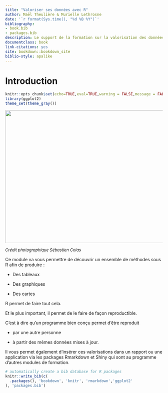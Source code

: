 ```yaml
--- 
title: "Valoriser ses données avec R"
author: Maël Theulière & Murielle Lethrosne
date: '`r format(Sys.time(), "%d %B %Y")`'
bibliography:
- book.bib
- packages.bib
description: Le support de la formation sur la valorisation des données sous R
documentclass: book
link-citations: yes
site: bookdown::bookdown_site
biblio-style: apalike
---
```


# Introduction

```r
knitr::opts_chunk$set(echo=TRUE,eval=TRUE,warning = FALSE,message = FALSE)
library(ggplot2)
theme_set(theme_gray())
```


![](pic/renard.jpg){#id .class width=640 height=425}

<font size="2"> 
*Crédit photographique Sébastien Colas*
</font> 

Ce module va vous permettre de découvrir un ensemble de méthodes sous R afin de produire : 

- Des tableaux

- Des graphiques

- Des cartes


R permet de faire tout cela.

Et le plus important, il permet de le faire de façon reproductible.

C'est à dire qu'un programme bien conçu permet d'être reproduit 

- par une autre personne 

- à partir des mêmes données mises à jour.

Il vous permet également d'insérer ces valorisations dans un rapport ou une application via les packages Rmarkdown et Shiny qui sont au programme d'autres modules de formation.

```r
# automatically create a bib database for R packages
knitr::write_bib(c(
  .packages(), 'bookdown', 'knitr', 'rmarkdown','ggplot2'
), 'packages.bib')
```
